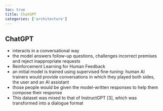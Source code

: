 ```yaml
---
toc: true
title: ChatGPT
categories: ['architecture']
---
```


## ChatGPT
- interacts in a conversational way
- the model answers follow-up questions, challenges incorrect premises and reject inappropriate requests
- Reinforcement Learning for Human Feedback
- an initial model is trained using supervised fine-tuning: human AI trainers would provide conversations in which they played both sides, the user and an AI assistant
- those people would be given the model-written responses to help them compose their response
- This dataset was mixed to that of InstructGPT [3], which was transformed into a dialogue format



